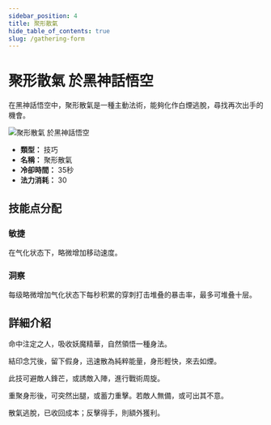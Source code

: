 ```yaml
---
sidebar_position: 4
title: 聚形散氣
hide_table_of_contents: true
slug: /gathering-form
---
```


# 聚形散氣 於黑神話悟空

在黑神話悟空中，聚形散氣是一種主動法術，能夠化作白煙逃脫，尋找再次出手的機會。

<img
    src="https://image.informedainews.com/jxsq.gif"
    alt="聚形散氣 於黑神話悟空"
/>

- **類型：** 技巧
- **名稱：** 聚形散氣
- **冷卻時間：** 35秒
- **法力消耗：** 30

## 技能点分配

### 敏捷

在气化状态下，略微增加移动速度。

### 洞察

每级略微增加气化状态下每秒积累的穿刺打击堆叠的暴击率，最多可堆叠十层。

## 詳細介紹

命中注定之人，吸收妖魔精華，自然領悟一種身法。

結印念咒後，留下假身，迅速散為純粹能量，身形輕快，來去如煙。

此技可避敵人鋒芒，或誘敵入陣，進行戰術周旋。

重聚身形後，可突然出腿，或蓄力重擊。若敵人無備，或可出其不意。

散氣逃脫，已收回成本；反擊得手，則額外獲利。